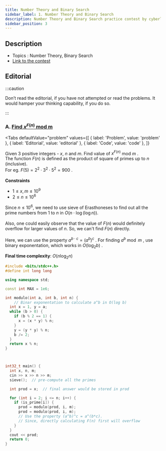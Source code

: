 ```yaml
---
title: Number Theory and Binary Search
sidebar_label: 1. Number Theory and Binary Search
description: Number Theory and Binary Search practice contest by cyberlabs
sidebar_position: 3
---
```



## Description

- Topics : Number Theory, Binary Search
- [Link to the contest](https://codeforces.com/contestInvitation/403be2a30c3c4a27382791b091ff1592f23209f9)

## Editorial

:::caution

Don’t read the editorial, if you have not attempted or read the problems. It would hamper your thinking capability, if you do so.

:::

### A. [Find $x^{F(n)}$ mod m](https://codeforces.com/gym/298635/problem/A)

<Tabs
  defaultValue="problem"
  values={[
    { label: 'Problem', value: 'problem' },
    { label: 'Editorial', value: 'editorial' },
    { label: 'Code', value: 'code' },
  ]}
>
<TabItem value="problem">


Given 3 positive integers - $x$, $n$ and $m$. Find value of $x^{F(n)}$ mod $m$ . <br/>
The function $F(n)$ is defined as the product of square of primes up to $n$ (inclusive).<br/>
For eg. $F(5) = 2^2 \cdot 3^2 \cdot 5^2 = 900$ . <br/><br/>
**Constraints**

- $1 \leq  x,m  \leq  10^9$
- $2 \leq  n  \leq  10^6$

</TabItem>
<TabItem value="editorial">


Since $n  \leq  10^6$, we need to use sieve of Erasthoneses to find out all the prime numbers from 1 to $n$ in $O(n\cdot\log(\log n))$. <br /><br />
Also, one could easily observe that the value of $F(n)$ would definitely overflow for larger values of $n$. So, we can't find $F(n)$ directly. <br /><br />
Here, we can use the property $a^{b \cdot c} = {(a^b)}^c$ . For finding ${a^b} \bmod m$ , use binary exponentation, which works in $O(\log_2 b)$ . <br/>

**Final time complexity**: $O(n \log_2 n)$

</TabItem>
<TabItem value="code">


```cpp
#include <bits/stdc++.h>
#define int long long

using namespace std;

const int MAX = 1e6;

int modulo(int a, int b, int n) {
	// Binar exponentation to calculate a^b in O(log b)
  int x = 1, y = a;
  while (b > 0) {
    if (b % 2 == 1) {
      x = (x * y) % n;
    }
    y = (y * y) % n;
    b /= 2;
  }
  return x % n;
}



int32_t main() {
  int x, n, m;
  cin >> x >> n >> m;
  sieve();  // pre-compute all the primes

  int prod = x;  // final answer would be stored in prod

  for (int i = 2; i <= n; i++) {
    if (is_prime[i]) {
      prod = modulo(prod, i, m);
      prod = modulo(prod, i, m);
      // Use the property (a^b)^c = a^(b*c).
      // Since, directly calculating F(n) first will overflow
    }
  }
  cout << prod;
  return 0;
}
```

</TabItem>


</Tabs>



